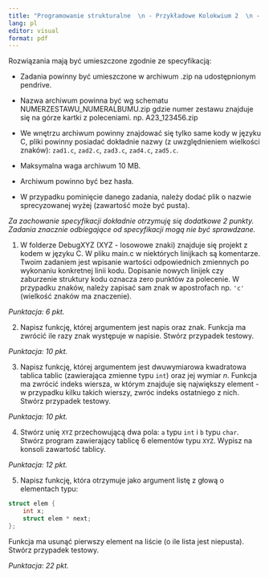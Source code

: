 ```yaml
---
title: "Programowanie strukturalne  \n - Przykładowe Kolokwium 2  \n - Zestaw W01"
lang: pl
editor: visual
format: pdf
---
```


Rozwiązania mają być umieszczone zgodnie ze specyfikacją:

-   Zadania powinny być umieszczone w archiwum .zip na udostępnionym pendrive.

-   Nazwa archiwum powinna być wg schematu NUMERZESTAWU_NUMERALBUMU.zip gdzie numer zestawu znajduje się na górze kartki z poleceniami. np. A23_123456.zip

-   We wnętrzu archiwum powinny znajdować się tylko same kody w języku C, pliki powinny posiadać dokładnie nazwy (z uwzględnieniem wielkości znaków): `zad1.c`, `zad2.c`, `zad3.c`, `zad4.c`, `zad5.c`.

-   Maksymalna waga archiwum 10 MB.

-   Archiwum powinno być bez hasła.

-   W przypadku pominięcie danego zadania, należy dodać plik o nazwie sprecyzowanej wyżej (zawartość może być pusta).

*Za zachowanie specyfikacji dokładnie otrzymuję się dodatkowe 2 punkty. Zadania znacznie odbiegające od specyfikacji mogą nie być sprawdzane.*

1.  W folderze DebugXYZ (XYZ - losowowe znaki) znajduje się projekt z kodem w języku C. W pliku main.c w niektórych linijkach są komentarze. Twoim zadaniem jest wpisanie wartości odpowiednich zmiennych po wykonaniu konkretnej linii kodu. Dopisanie nowych linijek czy zaburzenie struktury kodu oznacza zero punktów za polecenie. W przypadku znaków, należy zapisać sam znak w apostrofach np. `'c'` (wielkość znaków ma znaczenie).

*Punktacja: 6 pkt.*

2.  Napisz funkcję, której argumentem jest napis oraz znak. Funkcja ma zwrócić ile razy znak występuje w napisie. Stwórz przypadek testowy.

*Punktacja: 10 pkt.*

3.  Napisz funkcję, której argumentem jest dwuwymiarowa kwadratowa tablica tablic (zawierająca zmienne typu `int`) oraz jej wymiar $n$. Funkcja ma zwrócić indeks wiersza, w którym znajduje się największy element - w przypadku kilku takich wierszy, zwróc indeks ostatniego z nich. Stwórz przypadek testowy.

*Punktacja: 10 pkt.*

4.  Stwórz unię `XYZ` przechowującą dwa pola: `a` typu `int` i `b` typu `char`. Stwórz program zawierający tablicę 6 elementów typu `XYZ`. Wypisz na konsoli zawartość tablicy.

*Punktacja: 12 pkt.*

5.  Napisz funkcję, która otrzymuje jako argument listę z głową o elementach typu:

``` c
struct elem {
    int x;
    struct elem * next;
};
```

Funkcja ma usunąć pierwszy element na liście (o ile lista jest niepusta). Stwórz przypadek testowy.

*Punktacja: 22 pkt.*
